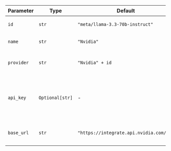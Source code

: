 | Parameter  | Type            | Default                                    | 说明                                                                                                                     |
| ---------- | --------------- | ------------------------------------------ | ------------------------------------------------------------------------------------------------------------------------ |
| `id`       | `str`           | `"meta/llama-3.3-70b-instruct"`            | 用于生成回复的具体模型 ID。                                                                                             |
| `name`     | `str`           | `"Nvidia"`                                 | Nvidia 代理的名称标识符。                                                                                                |
| `provider` | `str`           | `"Nvidia" + id`                          | 模型提供商，结合了 "Nvidia" 和模型 ID。                                                                                    |
| `api_key`  | `Optional[str]` | -                                          | 用于验证 Nvidia 服务请求的 API 密钥。从环境变量 `NVIDIA_API_KEY` 中检索。                                                  |
| `base_url` | `str`           | `"https://integrate.api.nvidia.com/v1"`    | 向 Nvidia 服务发出 API 请求的基础 URL。                                                                                   |